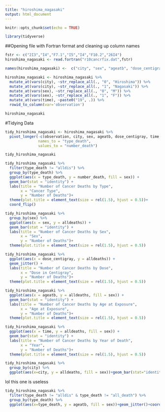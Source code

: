 ```yaml
---
title: "hiroshima_nagasaki"
output: html_document
---
```


```r
knitr::opts_chunk$set(echo = TRUE)
```

```r
library(tidyverse)
```

##Opening file with Fortran format and cleaning up column names
```r
fstr <- c("2I3","I4","F7.1","I5","I4","F10.2","26I4")
hiroshima_nagasaki <- read.fortran("r10cancrfix.dat",fstr)

names(hiroshima_nagasaki) <-  c("city", "sex", "ageatb", "dose_centigray", "time", "index", "total_year", "alldeaths", "alldis", "allneo", "allmal", "leuk", "nonleuk", "digest", "esoph", "stomach", "colon", "rectum", "liver", "gallbldr", "pancreas", "othrdig", "resp", "lung", "fbreast", "fgenital", "cervix", "ovary", "prostate", "urinary", "lymphoma", "myeloma", "othrca")

hiroshima_nagasaki <- hiroshima_nagasaki %>% 
  mutate_at(vars(city), ~str_replace_all(., "0", "Hiroshima")) %>% 
  mutate_at(vars(city), ~str_replace_all(., "1", "Nagasaki")) %>% 
  mutate_at(vars(sex), ~str_replace_all(., "0", "M")) %>% 
  mutate_at(vars(sex), ~str_replace_all(., "1", "F")) %>%
  mutate_at(vars(time), ~paste0("19", .)) %>% 
  rowid_to_column(var='observation')

hiroshima_nagasaki
```

#Tidying Data
```r
tidy_hiroshima_nagasaki <- hiroshima_nagasaki %>% 
  pivot_longer(-c(observation, city, sex, ageatb, dose_centigray, time, index, total_year, alldeaths),
               names_to = "type_death",
               values_to = "number_death")

tidy_hiroshima_nagasaki
```


```r
tidy_hiroshima_nagasaki %>% 
  filter(type_death != "alldis") %>% 
  group_by(type_death) %>% 
  ggplot(aes(x = type_death, y = number_death, fill = sex)) + 
  geom_bar(stat = "identity") +
  labs(title = "Number of Cancer Deaths by Type",
       x = "Cancer Type",
       y = "Number of Deaths")+ 
  theme(plot.title = element_text(size = rel(1.5), hjust = 0.5))+
  coord_flip()
```

```r
tidy_hiroshima_nagasaki %>% 
  group_by(sex) %>% 
  ggplot(aes(x = sex, y = alldeaths)) + 
  geom_bar(stat = "identity") +
  labs(title = "Number of Cancer Deaths by Sex",
       x = "Sex",
       y = "Number of Deaths")+ 
  theme(plot.title = element_text(size = rel(1.5), hjust = 0.5))
```

```r
tidy_hiroshima_nagasaki %>% 
  ggplot(aes(x = dose_centigray, y = alldeaths)) + 
  geom_jitter() +
  labs(title = "Number of Cancer Deaths by Dose",
       x = "Dose in Centigray",
       y = "Number of Deaths")+ 
  theme(plot.title = element_text(size = rel(1.5), hjust = 0.5))
```

```r
tidy_hiroshima_nagasaki %>% 
  ggplot(aes(x = ageatb, y = alldeaths, fill = sex)) + 
  geom_bar(stat = "identity") +
  labs(title = "Number of Cancer Deaths by Age at Exposure",
       x = "Age at Exposure",
       y = "Number of Deaths")+ 
  theme(plot.title = element_text(size = rel(1.5), hjust = 0.5))
```


```r
tidy_hiroshima_nagasaki %>% 
  ggplot(aes(x = time, y = alldeaths, fill = sex)) + 
  geom_bar(stat = "identity") +
  labs(title = "Number of Cancer Deaths by Year of Death",
       x = "Year",
       y = "Number of Deaths")+ 
  theme(plot.title = element_text(size = rel(1.5), hjust = 0.5))
```

```r
tidy_hiroshima_nagasaki %>% 
  group_by(city) %>% 
  ggplot(aes(x=city, y = alldeaths, fill = sex))+geom_bar(stat="identity")+labs(title = "Death by City", x= "City", y= "Deaths")
```

lol this one is useless
```r
tidy_hiroshima_nagasaki %>% 
  filter(type_death != "alldis" & type_death != "all_death") %>% 
  group_by(type_death) %>%
  ggplot(aes(x=type_death, y = ageatb, fill = sex))+geom_jitter()+coord_flip()
```

